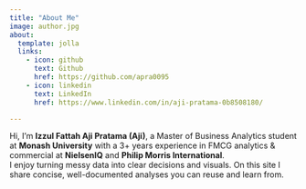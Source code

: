 ```yaml
---
title: "About Me"
image: author.jpg
about:
  template: jolla
  links:
    - icon: github
      text: Github
      href: https://github.com/apra0095
    - icon: linkedin
      text: LinkedIn
      href: https://www.linkedin.com/in/aji-pratama-0b8508180/

---
```


Hi, I’m **Izzul Fattah Aji Pratama (Aji)**, a Master of Business Analytics student at **Monash University** with a 3+ years experience in FMCG analytics & commercial at **NielsenIQ** and **Philip Morris International**.  
I enjoy turning messy data into clear decisions and visuals. On this site I share concise, well-documented analyses you can reuse and learn from.
